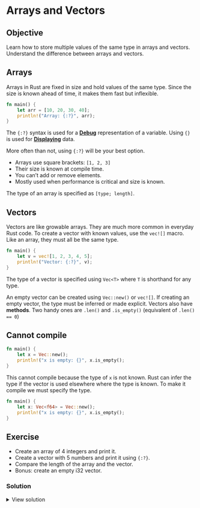 # Arrays and Vectors

::: callout-tip

## Objective

Learn how to store multiple values of the same type in arrays and vectors. Understand the difference between arrays and vectors.
:::


## Arrays

Arrays in Rust are fixed in size and hold values of the same type. Since the size is known ahead of time, it makes them fast but inflexible.

```rust
fn main() {
    let arr = [10, 20, 30, 40];
    println!("Array: {:?}", arr);
}
```

::: callout-note
The `{:?}` syntax is used for a [**Debug**](https://doc.rust-lang.org/std/fmt/trait.Debug.html) representation of a variable. Using `{}` is used for [**Displaying**](https://doc.rust-lang.org/std/fmt/trait.Display.html) data.

More often than not, using `{:?}` will be your best option.
:::

* Arrays use square brackets: `[1, 2, 3]`
* Their size is known at compile time.
* You can't add or remove elements.
* Mostly used when performance is critical and size is known.

The type of an array is specified as `[type; length]`.


## Vectors

Vectors are like growable arrays. They are much more common in everyday Rust code. To create a vector with known values, use the `vec![]` macro. Like an array, they must all be the same type.

```rust
fn main() {
    let v = vec![1, 2, 3, 4, 5];
    println!("Vector: {:?}", v);
}
```

The type of a vector is specified using `Vec<T>` where `T` is shorthand for any type.

An empty vector can be created using `Vec::new()` or `vec![]`. If creating an empty vector, the type must be inferred or made explicit. Vectors also have **methods**. Two handy ones are `.len()` and `.is_empty()` (equivalent of `.len() == 0`)



::: callout-important
## Cannot compile
```rust
fn main() {
    let x = Vec::new();
    println!("x is empty: {}", x.is_empty();
}
```
:::

This cannot compile because the type of `x` is not known. Rust can infer the type if the vector is used elsewhere where the type is known. To make it compile we must specify the type.

```rust
fn main() {
    let x: Vec<f64> = Vec::new();
    println!("x is empty: {}", x.is_empty();
}
````


## Exercise

- Create an array of 4 integers and print it.
- Create a vector with 5 numbers and print it using `{:?}`.
- Compare the length of the array and the vector.
- Bonus: create an empty i32 vector.

### Solution

<details>
<summary>View solution</summary>

```rust
fn main() {
    let arr = [1, 2, 3, 4];
    println!("Array: {:?}", arr);

    let v = vec![10, 20, 30, 40, 50];
    println!("Vector: {:?}", v);
}
```

</details>
